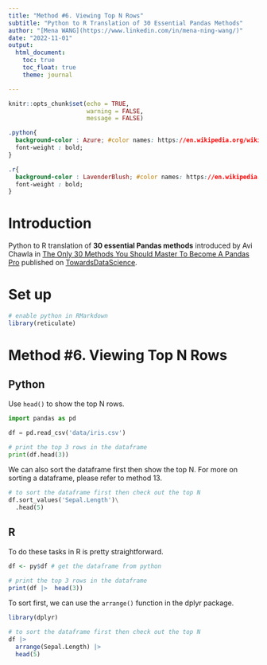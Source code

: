 ```yaml
---
title: "Method #6. Viewing Top N Rows"
subtitle: "Python to R Translation of 30 Essential Pandas Methods"
author: "[Mena WANG](https://www.linkedin.com/in/mena-ning-wang/)"
date: "2022-11-01"
output: 
  html_document:
    toc: true
    toc_float: true
    theme: journal

---
```


```r
knitr::opts_chunk$set(echo = TRUE,
                      warning = FALSE,
                      message = FALSE)
```


```css

.python{
  background-color : Azure; #color names: https://en.wikipedia.org/wiki/Web_colors
  font-weight : bold;
}

.r{
  background-color : LavenderBlush; #color names: https://en.wikipedia.org/wiki/Web_colors
  font-weight : bold;
}

```

# Introduction

Python to R translation of **30 essential Pandas methods** introduced by Avi Chawla in [The Only 30 Methods You Should Master To Become A Pandas Pro](https://towardsdatascience.com/the-only-30-methods-you-should-master-to-become-a-pandas-pro-749795084bb2) published on [TowardsDataScience](https://towardsdatascience.com/).

# Set up

```r
# enable python in RMarkdown
library(reticulate)

```

# Method #6. Viewing Top N Rows

## Python

Use `head()` to show the top N rows. 

```python
import pandas as pd

df = pd.read_csv('data/iris.csv')

# print the top 3 rows in the dataframe
print(df.head(3))

```


We can also sort the dataframe first then show the top N. For more on sorting a dataframe, please refer to method 13.

```python
# to sort the dataframe first then check out the top N
df.sort_values('Sepal.Length')\
  .head(5)

```


## R

To do these tasks in R is pretty straightforward. 

```r

df <- py$df # get the dataframe from python

# print the top 3 rows in the dataframe
print(df |>  head(3))

```

To sort first, we can use the `arrange()` function in the dplyr package.

```r

library(dplyr) 

# to sort the dataframe first then check out the top N
df |> 
  arrange(Sepal.Length) |> 
  head(5)

```


